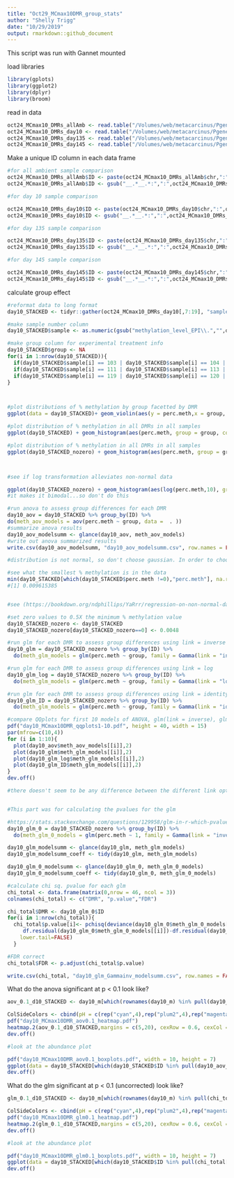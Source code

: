 ```yaml
---
title: "Oct29_MCmax10DMR_group_stats"
author: "Shelly Trigg"
date: "10/29/2019"
output: rmarkdown::github_document
---
```


This script was run with Gannet mounted


load libraries
```r
library(gplots)
library(ggplot2)
library(dplyr)
library(broom)

```

read in data
```r
oct24_MCmax10_DMRs_allAmb <- read.table("/Volumes/web/metacarcinus/Pgenerosa/analyses/20191024_10bp/amb_AllTimes_DMR250bp_MCmax10_cov5x_rms_results_filtered.tsv", header = TRUE, sep = "\t")
oct24_MCmax10_DMRs_day10 <- read.table("/Volumes/web/metacarcinus/Pgenerosa/analyses/20191024_10bp/day10_AllpH_DMR250bp_MCmax10_cov5x_rms_results_filtered.tsv", header = TRUE, sep = "\t")
oct24_MCmax10_DMRs_day135 <- read.table("/Volumes/web/metacarcinus/Pgenerosa/analyses/20191024_10bp/day135_AllpH_DMR250bp_MCmax10_cov5x_rms_results_filtered.tsv", header = TRUE, sep = "\t")
oct24_MCmax10_DMRs_day145 <- read.table("/Volumes/web/metacarcinus/Pgenerosa/analyses/20191024_10bp/day145_AllpH_DMR250bp_MCmax10_cov5x_rms_results_filtered.tsv", header = TRUE, sep = "\t")

```



Make a unique ID column in each data frame
```r
#for all ambient sample comparison
oct24_MCmax10_DMRs_allAmb$ID <- paste(oct24_MCmax10_DMRs_allAmb$chr,":",oct24_MCmax10_DMRs_allAmb$start,"-",oct24_MCmax10_DMRs_allAmb$end, sep = "")
oct24_MCmax10_DMRs_allAmb$ID <- gsub("__.*__.*:",":",oct24_MCmax10_DMRs_allAmb$ID)

#for day 10 sample comparison

oct24_MCmax10_DMRs_day10$ID <- paste(oct24_MCmax10_DMRs_day10$chr,":",oct24_MCmax10_DMRs_day10$start,"-",oct24_MCmax10_DMRs_day10$end, sep = "")
oct24_MCmax10_DMRs_day10$ID <- gsub("__.*__.*:",":",oct24_MCmax10_DMRs_day10$ID)

#for day 135 sample comparison

oct24_MCmax10_DMRs_day135$ID <- paste(oct24_MCmax10_DMRs_day135$chr,":",oct24_MCmax10_DMRs_day135$start,"-",oct24_MCmax10_DMRs_day135$end, sep = "")
oct24_MCmax10_DMRs_day135$ID <- gsub("__.*__.*:",":",oct24_MCmax10_DMRs_day135$ID)

#for day 145 sample comparison

oct24_MCmax10_DMRs_day145$ID <- paste(oct24_MCmax10_DMRs_day145$chr,":",oct24_MCmax10_DMRs_day145$start,"-",oct24_MCmax10_DMRs_day145$end, sep = "")
oct24_MCmax10_DMRs_day145$ID <- gsub("__.*__.*:",":",oct24_MCmax10_DMRs_day145$ID)


```


calculate group effect
```r
#reformat data to long format
day10_STACKED <- tidyr::gather(oct24_MCmax10_DMRs_day10[,7:19], "sample", "perc.meth",1:12)

#make sample number column
day10_STACKED$sample <- as.numeric(gsub("methylation_level_EPI\\.","",day10_STACKED$sample))

#make group column for experimental treatment info
day10_STACKED$group <- NA
for(i in 1:nrow(day10_STACKED)){
  if(day10_STACKED$sample[i] == 103 | day10_STACKED$sample[i] == 104 | day10_STACKED$sample[i] == 127 | day10_STACKED$sample[i] == 128){day10_STACKED$group[i] <- "low.pH"}
  if(day10_STACKED$sample[i] == 111 | day10_STACKED$sample[i] == 113 | day10_STACKED$sample[i] == 143 | day10_STACKED$sample[i] == 145){day10_STACKED$group[i] <- "superlow.pH"}
  if(day10_STACKED$sample[i] == 119 | day10_STACKED$sample[i] == 120 | day10_STACKED$sample[i] == 135 | day10_STACKED$sample[i] == 136){day10_STACKED$group[i] <- "amb"}
}



#plot distributions of % methylation by group facetted by DMR
ggplot(data = day10_STACKED)+ geom_violin(aes(y = perc.meth,x = group, fill = group)) + facet_wrap(~ID, scale = "free") + theme_bw() + theme(axis.text.x = element_text(size = 7,angle = 45, hjust = 1),axis.title=element_text(size=12,face="bold"))

#plot distribution of % methylation in all DMRs in all samples
ggplot(day10_STACKED) + geom_histogram(aes(perc.meth, group = group, color = group,fill = group), bins = 10, position = "identity", alpha = 0.5) + theme_bw()

#plot distribution of % methylation in all DMRs in all samples
ggplot(day10_STACKED_nozero) + geom_histogram(aes(perc.meth, group = group, color = group,fill = group), bins = 20, position = "identity", alpha = 0.5) + theme_bw()



#see if log transformation alleviates non-normal data

ggplot(day10_STACKED_nozero) + geom_histogram(aes(log(perc.meth,10), group = group, color = group,fill = group), bins = 20, position = "identity", alpha = 0.5) + theme_bw()
#it makes it bimodal...so don't do this

#run anova to assess group differences for each DMR
day10_aov = day10_STACKED %>% group_by(ID) %>%
do(meth_aov_models = aov(perc.meth ~ group, data =  . ))
#summarize anova results
day10_aov_modelsumm <- glance(day10_aov, meth_aov_models)
#write out anova summarized results
write.csv(day10_aov_modelsumm, "day10_aov_modelsumm.csv", row.names = FALSE, quote = FALSE)

#distribution is not normal, so don't choose gaussian. In order to choose gamma, values cannot be zero so convert to very small number

#see what the smallest % methylation is in the data
min(day10_STACKED[which(day10_STACKED$perc.meth !=0),"perc.meth"], na.rm = TRUE)
#[1] 0.009615385


#see (https://bookdown.org/ndphillips/YaRrr/regression-on-non-normal-data-with-glm.html) for advice on which family to choose

#set zero values to 0.5X the minimum % methylation value
day10_STACKED_nozero <- day10_STACKED
day10_STACKED_nozero[day10_STACKED_nozero==0] <- 0.0048

#run glm for each DMR to assess group differences using link = inverse
day10_glm = day10_STACKED_nozero %>% group_by(ID) %>%
  do(meth_glm_models = glm(perc.meth ~ group, family = Gamma(link = "inverse"), data =  . ))

#run glm for each DMR to assess group differences using link = log
day10_glm_log = day10_STACKED_nozero %>% group_by(ID) %>%
  do(meth_glm_models = glm(perc.meth ~ group, family = Gamma(link = "log"), data =  . ))

#run glm for each DMR to assess group differences using link = identity
day10_glm_ID = day10_STACKED_nozero %>% group_by(ID) %>%
  do(meth_glm_models = glm(perc.meth ~ group, family = Gamma(link = "identity"), data =  . ))

#compare QQplots for first 10 models of ANOVA, glm(link = inverse), glm(link = log), glm(link = identity)
pdf("day10_MCmax10DMR_qqplots1-10.pdf", height = 40, width = 15)
par(mfrow=c(10,4))
for (i in 1:10){
  plot(day10_aov$meth_aov_models[[i]],2)
  plot(day10_glm$meth_glm_models[[i]],2)
  plot(day10_glm_log$meth_glm_models[[i]],2)
  plot(day10_glm_ID$meth_glm_models[[i]],2)
}
dev.off()

#there doesn't seem to be any difference between the different link options in the glm, so just go with glm(link = inverse)


#This part was for calculating the pvalues for the glm

#https://stats.stackexchange.com/questions/129958/glm-in-r-which-pvalue-represents-the-goodness-of-fit-of-entire-model
day10_glm_0 = day10_STACKED_nozero %>% group_by(ID) %>%
  do(meth_glm_0_models = glm(perc.meth ~ 1, family = Gamma(link = "inverse"), data =  . ))

day10_glm_modelsumm <- glance(day10_glm, meth_glm_models)
day10_glm_modelsumm_coeff <- tidy(day10_glm, meth_glm_models) 

day10_glm_0_modelsumm <- glance(day10_glm_0, meth_glm_0_models)
day10_glm_0_modelsumm_coeff <- tidy(day10_glm_0, meth_glm_0_models) 

#calculate chi sq. pvalue for each glm
chi_total <- data.frame(matrix(0,nrow = 46, ncol = 3))
colnames(chi_total) <- c("DMR", "p.value","FDR")

chi_total$DMR <- day10_glm_0$ID
for(i in 1:nrow(chi_total)){
  chi_total$p.value[i]<- pchisq(deviance(day10_glm_0$meth_glm_0_models[[i]])-deviance(day10_glm$meth_glm_models[[i]]),
     df.residual(day10_glm_0$meth_glm_0_models[[i]])-df.residual(day10_glm$meth_glm_models[[i]]),
    lower.tail=FALSE)
  }

#FDR correct
chi_total$FDR <- p.adjust(chi_total$p.value)

write.csv(chi_total, "day10_glm_Gammainv_modelsumm.csv", row.names = FALSE, quote = FALSE)
```

What do the anova significant at p < 0.1 look like?
```r
aov_0.1_d10_STACKED <- day10_m[which(rownames(day10_m) %in% pull(day10_aov_modelsumm[which(day10_aov_modelsumm$p.value < 0.1),],ID)),]

ColSideColors <- cbind(pH = c(rep("cyan",4),rep("plum2",4),rep("magenta",4)))
pdf("day10_MCmax10DMR_aov0.1_heatmap.pdf")
heatmap.2(aov_0.1_d10_STACKED,margins = c(5,20), cexRow = 0.6, cexCol = 1,ColSideColors = ColSideColors, Colv=NA, col = bluered, na.color = "black", density.info = "none", trace = "none", scale = "row")
dev.off()

#look at the abundance plot

pdf("day10_MCmax10DMR_aov0.1_boxplots.pdf", width = 10, height = 7)
ggplot(data = day10_STACKED[which(day10_STACKED$ID %in% pull(day10_aov_modelsumm[which(day10_aov_modelsumm$p.value < 0.1),],ID)),])+ geom_violin(aes(y = perc.meth,x = group, fill = group)) + facet_wrap(~ID, scale = "free") + theme_bw() + theme(axis.text.x = element_text(size = 7,angle = 45, hjust = 1),axis.title=element_text(size=12,face="bold"))
dev.off()

```

What do the glm significant at p < 0.1 (uncorrected) look like?
```r
glm_0.1_d10_STACKED <- day10_m[which(rownames(day10_m) %in% pull(chi_total[which(chi_total$p.value < 0.1),],DMR)),]

ColSideColors <- cbind(pH = c(rep("cyan",4),rep("plum2",4),rep("magenta",4)))
pdf("day10_MCmax10DMR_glm0.1_heatmap.pdf")
heatmap.2(glm_0.1_d10_STACKED,margins = c(5,20), cexRow = 0.6, cexCol = 1,ColSideColors = ColSideColors, Colv=NA, col = bluered, na.color = "black", density.info = "none", trace = "none", scale = "row")
dev.off()

#look at the abundance plot

pdf("day10_MCmax10DMR_glm0.1_boxplots.pdf", width = 10, height = 7)
ggplot(data = day10_STACKED[which(day10_STACKED$ID %in% pull(chi_total[which(chi_total$p.value < 0.1),],DMR)),])+ geom_violin(aes(y = perc.meth,x = group, fill = group)) + facet_wrap(~ID, scale = "free") + theme_bw() + theme(axis.text.x = element_text(size = 7,angle = 45, hjust = 1),axis.title=element_text(size=12,face="bold"))
dev.off()

```